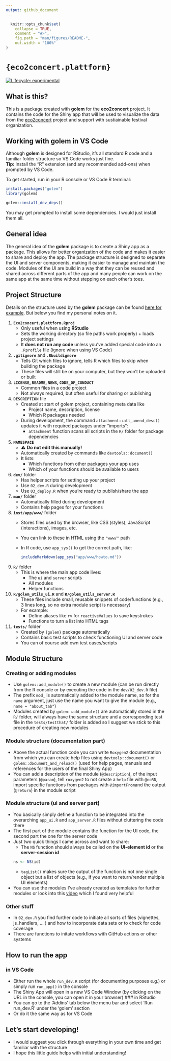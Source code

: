 ```yaml
---
output: github_document
---
```


<!-- README.md is generated from README.Rmd. Please edit that file -->

```r
  knitr::opts_chunk$set(
    collapse = TRUE,
    comment = "#>",
    fig.path = "man/figures/README-",
    out.width = "100%"
)
```

# `{eco2concert.plattform}`

<!-- badges: start -->
[![Lifecycle: experimental](https://img.shields.io/badge/lifecycle-experimental-orange.svg)](https://lifecycle.r-lib.org/articles/stages.html#experimental)
<!-- badges: end -->

## What is this?
This is a package created with **golem** for the **eco2concert** project. It contains the code for the Shiny app that will be used to visualize the data from the [eco2concert](https://www.bmv.de/SharedDocs/DE/Artikel/DG/mfund-projekte/eco2concert.html) project and support with sustiainable festival organization.

## Working with **golem** in VS Code  
Although **golem** is designed for RStudio, it’s all standard R code and a familiar folder structure so VS Code works just fine.  
**Tip:** Install the “R” extension (and any recommended add-ons) when prompted by VS Code.

To get started, run in your R console or VS Code R terminal:

```r
install.packages("golem")
library(golem)

golem::install_dev_deps()
```
You may get prompted to install some dependencies. I would just install them all.

## General idea

The general idea of the **golem** package is to create a Shiny app as a package. This allows for better organization of the code and makes it easier to share and deploy the app. 
The package structure is designed to separate the UI and server components, making it easier to manage and maintain the code. 
Modules of the UI are build in a way that they can be reused and shared across different parts of the app and many people can work on the same app at the same time without stepping on each other's toes.

## Project Structure
Details on the structure used by the **golem** package can be found [here for example](https://engineering-shiny.org/golem.html). But below you find my personal notes on it.

1. **`Eco2concert.plattform.Rproj`**  
   - Only useful when using **RStudio**  
   - Sets the working directory (so file paths work properly) + loads project settings  
   - It **does not run any code** unless you’ve added special code into an `.Rprofile` file (ignore when using VS Code)

2. **`.gitignore`** and **`.Rbuildignore`**  
   - Tells Git which files to ignore, tells R which files to skip when building the package  
   - These files will still be on your computer, but they won’t be uploaded or built

3. **`LICENSE`, `README`, `NEWS`, `CODE_OF_CONDUCT`**  
   - Common files in a code project  
   - Not always required, but often useful for sharing or publishing

4. **`DESCRIPTION`** file  
   - Created at start of golem project, containing meta data like  
     - Project name, description, license  
     - Which R packages needed  
   - During development, the command `attachment::att_amend_desc()` updates it with required packages under "imports":
     - `attachment` function scans all scripts in the `R/` folder for package dependencies

5. **`NAMESPACE`**  
   - ⚠️ **Do not edit this manually!**  
   - Automatically created by commands like `devtools::document()`  
   - It lists:
     - Which functions from other packages your app uses  
     - Which of your functions should be available to users

6. **`dev/`** folder  
   - Has helper scripts for setting up your project  
   - Use `02_dev.R` during development  
   - Use `03_deploy.R` when you're ready to publish/share the app

7. **`man/`** folder 
   - Automatically filled during development  
   - Contains help pages for your functions

8. **`inst/app/www/`** folder  
   - Stores files used by the browser, like CSS (styles), JavaScript (interactions), images, etc.  
   - You can link to these in HTML using the `"www/"` path  
   - In R code, use `app_sys()` to get the correct path, like:

     ```r
     includeMarkdown(app_sys("app/www/howto.md"))
     ```

9. **`R/`** folder  
   - This is where the main app code lives:  
     - The `ui` and `server` scripts  
     - All modules  
     - Helper functions

10. **`R/golem_utils_ui.R`** and **`R/golem_utils_server.R`**  
    - These files include small, reusable snippets of code/functions (e.g., 3 lines long, so no extra module script is necessary)
    - For example:
      - Define aliases like `rv` for `reactiveValues` to save keystrokes
      - Functions to turn a list into HTML tags

11. **`tests/`** folder  
    - Created by `{golem}` package automatically  
    - Contains basic test scripts to check functioning UI and server code  
    - You can of course add own test cases/scripts

## Module Structure
### Creating or adding modules
- Use `golem::add_module()` to create a new module (can be run directly from the R console or by executing the code in the `dev/02_dev.R` file)
- The prefix `mod_` is automatically added to the module name, so for the `name` argument, just use the name you want to give the module (e.g., `name = "about_tab"`)
- Modules created by `golem::add_module()` are automatically stored in the `R/` folder, will always have the same structure and a corresponding test file in the `tests/testthat/` folder is added so I suggest we stick to this procedure of creating new modules

### Module structure (documentation part)
- Above the actual function code you can write `Roxygen2` documentation from which you can create help files using `devtools::document()` or `golem::document_and_reload()` 
(used for help pages, manuals and references for the users of the final Shiny App)
- You can add a description of the module (`@description`), of the input parameters (`@param`), tell `roxygen2` to not create a `help` file with `@noRD`, import specific functions
from packages with `@importFrom`and the output (`@return`) in the module script

### Module structure (ui and server part)
- You basically simply define a function to be integrated into the overarching `app_ui.R` and `app_server.R` files without cluttering the code there
- The first part of the module contains the function for the UI code, the second part the one for the server code
- Just two quick things I came across and want to share:
   - The `NS` function should always be called on the **UI-element id** or the **server-session id**
   ```r
   ns <- NS(id)
   ```
   - `tagList()` makes sure the output of the function is not one single object but a list of objects (e.g., if you want to return/render multiple UI elements)
- You can use the modules I've already created as templates for further modules or look into this [video](https://www.youtube.com/watch?v=_zm2GuSrZ14&t=6319s) which I found very helpful

### Other stuff
- In `02_dev.R` you find further code to initiate all sorts of files (vignettes, js_handlers, ... ) and how to incorporate data sets or to check for code coverage
- There are functions to initate workflows with GitHub actions or other systems

## How to run the app
### in VS Code
- Either run the whole `run_dev.R` script (for documenting purposes e.g.) or simply run `run_app()` in the console
- The Shiny App will open in a new VS Code Window (by clicking on the URL in the console, you can open it in your browser)
### in RStudio
- You can go to the 'Addins' tab below the menu bar and select 'Run run_dev.R' under the 'golem' section  
- Or do it the same way as for VS Code

## Let's start developing!
- I would suggest you click through everything in your own time and get familiar with the structure
- I hope this little guide helps with initial understanding!